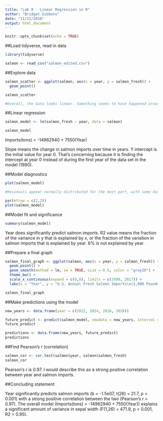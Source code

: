 ```yaml
---
title: "Lab 8 - Linear Regression in R"
author: "Bridget Gibbons"
date: "11/21/2018"
output: html_document
---
```


```r
knitr::opts_chunk$set(echo = TRUE)
```

##Load tidyverse, read in data

```r
library(tidyverse)

salmon <- read_csv("salmon_edited.csv")
```

##Explore data

```r
salmon_scatter <- ggplot(salmon, aes(x = year, y = salmon_fresh)) +
  geom_point()

salmon_scatter

#Overall, the data looks linear. Something seems to have happened around 2004 and 2013 that is non-linear
```

##Linear regression

```r
salmon_model <- lm(salmon_fresh ~ year, data = salmon)

salmon_model

```

Imports(tons) = -14982940 + 7550(Year)

Slope means the change in salmon imports over time in years.
Y intercept is the initial value for year 0. That's concerning because it is finding the intercept at year 0 instead of during the first year of the data set in the model (1990).

##Model diagnostics

```r
plot(salmon_model)

#Residuals appear normally distributed for the most part, with some data points that could be potential outliers.

par(mfrow = c(2,2))
plot(salmon_model)

```

##Model fit and significance

```r
summary(salmon_model)
```

Year does significantly predict salmon imports. R2 value means the fraction of the variance in y that is explained by x, or the fraction of the variation in salmon imports that is explained by year. 6% is not explained by year.

##Prepare a final graph

```r
salmon_final_graph <- ggplot(salmon, aes(x = year, y = salmon_fresh)) +
  geom_point() +
  geom_smooth(method = lm, se = TRUE, size = 0.5, color = "gray20") +
  theme_bw() +
  scale_x_continuous(expand = c(0,0), limits = c(1990, 2017)) +
  labs(x = "Year", y = "U.S. Annual Fresh Salmon Imports\n(1,000 Pounds)")

salmon_final_graph
```

##Make predictions using the model

```r
new_years <- data.frame(year = c(2022, 2024, 2026, 2028))

future_predict <- predict(salmon_model, newdata = new_years, interval = "confidence")
future_predict

predictions <- data.frame(new_years, future_predict)
predictions
```

##Find Pearson's r (correlation)

```r
salmon_cor <- cor.test(salmon$year, salmon$salmon_fresh)
salmon_cor
```

Pearson's r is 0.97. I would describe this as a strong positive correlation between year and salmon imports.

##Concluding statement

Year significantly predicts salmon imports (b = -1.5e07, t(26) = 21.7, p < 0.001) with a strong positive
correlation between the two (Pearson’s r = 0.97). The overall model (Imports(tons) = -14982940 + 7550(Year)) explains a significant amount of variance in sepal width (F(1,26) = 471.9, p < 0.001, R2 = 0.95).